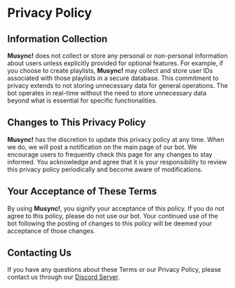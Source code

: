 # Privacy Policy

## Information Collection
**Musync!** does not collect or store any personal or non-personal information about users unless explicitly provided for optional features. For example, if you choose to create playlists, **Musync!** may collect and store user IDs associated with those playlists in a secure database. This commitment to privacy extends to not storing unnecessary data for general operations. The bot operates in real-time without the need to store unnecessary data beyond what is essential for specific functionalities.

## Changes to This Privacy Policy
**Musync!** has the discretion to update this privacy policy at any time. When we do, we will post a notification on the main page of our bot. We encourage users to frequently check this page for any changes to stay informed. You acknowledge and agree that it is your responsibility to review this privacy policy periodically and become aware of modifications.

## Your Acceptance of These Terms
By using **Musync!**, you signify your acceptance of this policy. If you do not agree to this policy, please do not use our bot. Your continued use of the bot following the posting of changes to this policy will be deemed your acceptance of those changes.

## Contacting Us
If you have any questions about these Terms or our Privacy Policy, please contact us through our [Discord Server](https://discord.gg/yQxpgFdC6n).

